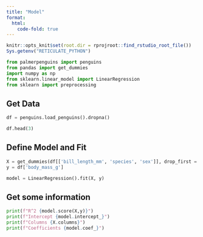 ```yaml
---
title: "Model"
format:
  html:
    code-fold: true
---
```


```r
knitr::opts_knit$set(root.dir = rprojroot::find_rstudio_root_file())
Sys.getenv("RETICULATE_PYTHON")
```

```python
from palmerpenguins import penguins
from pandas import get_dummies
import numpy as np
from sklearn.linear_model import LinearRegression
from sklearn import preprocessing
```

## Get Data

```python
df = penguins.load_penguins().dropna()

df.head(3)
```

## Define Model and Fit

```python
X = get_dummies(df[['bill_length_mm', 'species', 'sex']], drop_first = True)
y = df['body_mass_g']

model = LinearRegression().fit(X, y)
```

## Get some information

```python
print(f"R^2 {model.score(X,y)}")
print(f"Intercept {model.intercept_}")
print(f"Columns {X.columns}")
print(f"Coefficients {model.coef_}")
```
